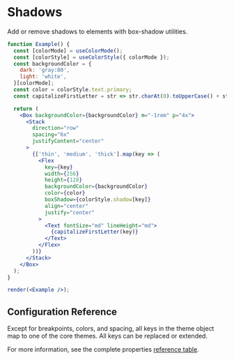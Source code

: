 
# Shadows

Add or remove shadows to elements with box-shadow utilities.

<ThemeParser theme="shadows" />

```jsx noInline
function Example() {
  const [colorMode] = useColorMode();
  const [colorStyle] = useColorStyle({ colorMode });
  const backgroundColor = {
    dark: 'gray:80',
    light: 'white',
  }[colorMode];
  const color = colorStyle.text.primary;
  const capitalizeFirstLetter = str => str.charAt(0).toUpperCase() + str.slice(1);

  return (
    <Box backgroundColor={backgroundColor} m="-1rem" p="4x">
      <Stack
        direction="row"
        spacing="6x"
        justifyContent="center"
      >
        {['thin', 'medium', 'thick'].map(key => (
          <Flex
            key={key}
            width={256}
            height={128}
            backgroundColor={backgroundColor}
            color={color}
            boxShadow={colorStyle.shadow[key]}
            align="center"
            justify="center"
          >
            <Text fontSize="md" lineHeight="md">
              {capitalizeFirstLetter(key)}
            </Text>
          </Flex>
        ))}
      </Stack>
    </Box>
  );
}

render(<Example />);
```

## Configuration Reference

Except for breakpoints, colors, and spacing, all keys in the theme object map to one of the core themes. All keys can be replaced or extended.

For more information, see the complete properties <a href="https://styled-system.com/table" target="_blank">reference table</a>.
